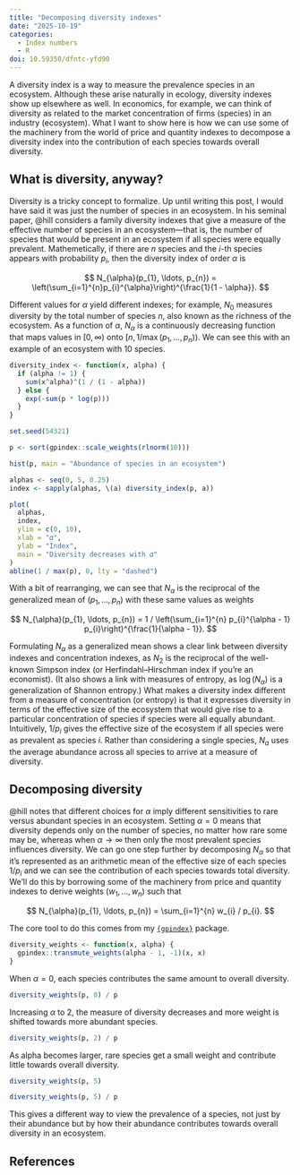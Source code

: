 ```yaml
---
title: "Decomposing diversity indexes"
date: "2025-10-19"
categories:
  - Index numbers
  - R
doi: 10.59350/dfntc-yfd90
---
```


A diversity index is a way to measure the prevalence species in an ecosystem. Although these arise naturally in ecology, diversity indexes show up elsewhere as well. In economics, for example, we can think of diversity as related to the market concentration of firms (species) in an industry (ecosystem). What I want to show here is how we can use some of the machinery from the world of price and quantity indexes to decompose a diversity index into the contribution of each species towards overall diversity.

## What is diversity, anyway?

Diversity is a tricky concept to formalize. Up until writing this post, I would have said it was just the number of species in an ecosystem. In his seminal paper, @hill considers a family diversity indexes that give a measure of the effective number of species in an ecosystem---that is, the number of species that would be present in an ecosystem if all species were equally prevalent. Mathemetically, if there are $n$ species and the $i$-th species appears with probability $p_{i}$, then the diversity index of order $\alpha$ is

$$
N_{\alpha}(p_{1}, \ldots, p_{n}) = \left(\sum_{i=1}^{n}p_{i}^{\alpha}\right)^{\frac{1}{1 - \alpha}}.
$$

Different values for $\alpha$ yield different indexes; for example, $N_{0}$ measures diversity by the total number of species $n$, also known as the richness of the ecosystem. As a function of $\alpha$, $N_{\alpha}$ is a continuously decreasing function that maps values in $[0, \infty)$ onto $[n, 1 / \max(p_{1}, \ldots, p_{n}))$. We can see this with an example of an ecosystem with 10 species.

```r
diversity_index <- function(x, alpha) {
  if (alpha != 1) {
    sum(x^alpha)^(1 / (1 - alpha))
  } else {
    exp(-sum(p * log(p)))
  }
}

set.seed(54321)

p <- sort(gpindex::scale_weights(rlnorm(10)))

hist(p, main = "Abundance of species in an ecosystem")

alphas <- seq(0, 5, 0.25)
index <- sapply(alphas, \(a) diversity_index(p, a))

plot(
  alphas,
  index,
  ylim = c(0, 10),
  xlab = "𝛼",
  ylab = "Index",
  main = "Diversity decreases with 𝛼"
)
abline(1 / max(p), 0, lty = "dashed")
```

With a bit of rearranging, we can see that $N_\alpha$ is the reciprocal of the generalized mean of $(p_{1}, \ldots, p_{n})$ with these same values as weights

$$
N_{\alpha}(p_{1}, \ldots, p_{n}) = 1 / \left(\sum_{i=1}^{n} p_{i}^{\alpha - 1} p_{i}\right)^{\frac{1}{\alpha - 1}}.
$$

Formulating $N_{\alpha}$ as a generalized mean shows a clear link between diversity indexes and concentration indexes, as $N_{2}$ is the reciprocal of the well-known Simpson index (or Herfindahl–Hirschman index if you're an economist). (It also shows a link with measures of entropy, as $\log(N_{\alpha})$ is a generalization of Shannon entropy.) What makes a diversity index different from a measure of concentration (or entropy) is that it expresses diversity in terms of the effective size of the ecosystem that would give rise to a particular concentration of species if species were all equally abundant. Intuitively, $1 / p_{i}$ gives the effective size of the ecosystem if all species were as prevalent as species $i$. Rather than considering a single species, $N_{a}$ uses the average abundance across all species to arrive at a measure of diversity.

## Decomposing diversity

@hill notes that different choices for $\alpha$ imply different sensitivities to rare versus abundant species in an ecosystem. Setting $\alpha = 0$ means that diversity depends only on the number of species, no matter how rare some may be, whereas when $\alpha \rightarrow \infty$ then only the most prevalent species influences diversity. We can go one step further by decomposing $N_{\alpha}$ so that it's represented as an arithmetic mean of the effective size of each species $1 / p_{i}$ and we can see the contribution of each species towards total diversity. We'll do this by borrowing some of the machinery from price and quantity indexes to derive weights $(w_{1}, \ldots, w_{n})$ such that

$$
N_{\alpha}(p_{1}, \ldots, p_{n}) = \sum_{i=1}^{n} w_{i} / p_{i}.
$$

The core tool to do this comes from my [`{gpindex}`](https://marberts.github.io/gpindex) package.

```r
diversity_weights <- function(x, alpha) {
  gpindex::transmute_weights(alpha - 1, -1)(x, x)
}
```

When $\alpha = 0$, each species contributes the same amount to overall diversity.

```r
diversity_weights(p, 0) / p
```

Increasing $\alpha$ to 2, the measure of diversity decreases and more weight is shifted towards more abundant species.

```r
diversity_weights(p, 2) / p
```

As alpha becomes larger, rare species get a small weight and contribute little towards overall diversity.

```r
diversity_weights(p, 5)

diversity_weights(p, 5) / p
```

This gives a different way to view the prevalence of a species, not just by their abundance but by how their abundance contributes towards overall diversity in an ecosystem.

## References {.unnumbered}
